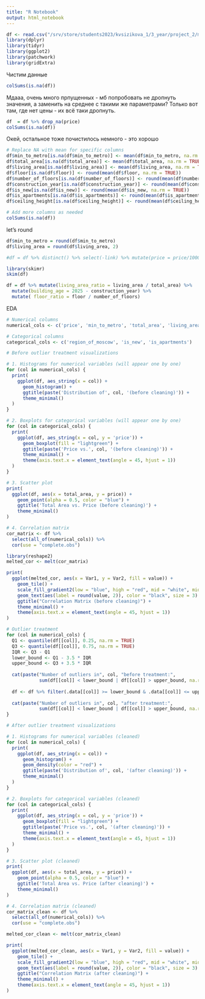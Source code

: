 ```yaml
---
title: "R Notebook"
output: html_notebook
---
```

```r
df <- read.csv("/srv/store/students2023/kvsizikova_1/3_year/project_2/moscow_flats_dataset_eng.csv", header=TRUE, stringsAsFactors=FALSE)
library(dplyr)
library(tidyr)
library(ggplot2)
library(patchwork)
library(gridExtra)
```
Чистим данные

```r
colSums(is.na(df))
```
Мдааа, очень много прпущенных - мб попробовать не дропнуть значения, а заменить на среднее с такими же параметрами? Только вот там, где нет цены - их всё таки дропнуть.

```r
df  = df %>% drop_na(price)
colSums(is.na(df))
```
Окей, остальное тоже почистилось немного - это хорошо

```r
# Replace NA with mean for specific columns
df$min_to_metro[is.na(df$min_to_metro)] <- mean(df$min_to_metro, na.rm = TRUE)
df$total_area[is.na(df$total_area)] <- mean(df$total_area, na.rm = TRUE)
df$living_area[is.na(df$living_area)] <- mean(df$living_area, na.rm = TRUE)
df$floor[is.na(df$floor)] <- round(mean(df$floor, na.rm = TRUE))
df$number_of_floors[is.na(df$number_of_floors)] <- round(mean(df$number_of_floors, na.rm = TRUE))
df$construction_year[is.na(df$construction_year)] <- round(mean(df$construction_year, na.rm = TRUE))
df$is_new[is.na(df$is_new)] <- round(mean(df$is_new, na.rm = TRUE))
df$is_apartments[is.na(df$is_apartments)] <- round(mean(df$is_apartments, na.rm = TRUE))
df$ceiling_height[is.na(df$ceiling_height)] <- round(mean(df$ceiling_height, na.rm = TRUE), 2)

# Add more columns as needed
colSums(is.na(df))
```
let's round

```r
df$min_to_metro = round(df$min_to_metro)
df$living_area = round(df$living_area, 2)
```

```r
#df = df %>% distinct() %>% select(-link) %>% mutate(price = price/1000)
```

```r
library(skimr)
skim(df)

```
```r
df = df %>% mutate(living_area_ratio = living_area / total_area) %>%
  mutate(building_age = 2025 - construction_year) %>% 
  mutate( floor_ratio = floor / number_of_floors)
```
EDA
```r
# Numerical columns
numerical_cols <- c('price', 'min_to_metro', 'total_area', 'living_area', 'floor',  'number_of_floors', 'construction_year', 'ceiling_height', 'number_of_rooms', 'living_area_ratio', 'building_age', 'floor_ratio')

# Categorical columns
categorical_cols <- c('region_of_moscow', 'is_new', 'is_apartments')

# Before outlier treatment visualizations

# 1. Histograms for numerical variables (will appear one by one)
for (col in numerical_cols) {
  print(
    ggplot(df, aes_string(x = col)) +
      geom_histogram() +
      ggtitle(paste('Distribution of', col, '(before cleaning)')) +
      theme_minimal()
  )
}

# 2. Boxplots for categorical variables (will appear one by one)
for (col in categorical_cols) {
  print(
    ggplot(df, aes_string(x = col, y = 'price')) +
      geom_boxplot(fill = "lightgreen") +
      ggtitle(paste('Price vs.', col, '(before cleaning)')) +
      theme_minimal() +
      theme(axis.text.x = element_text(angle = 45, hjust = 1))
  )
}

# 3. Scatter plot
print(
  ggplot(df, aes(x = total_area, y = price)) +
    geom_point(alpha = 0.5, color = "blue") +
    ggtitle('Total Area vs. Price (before cleaning)') +
    theme_minimal()
)

# 4. Correlation matrix
cor_matrix <- df %>% 
  select(all_of(numerical_cols)) %>% 
  cor(use = "complete.obs")

library(reshape2)
melted_cor <- melt(cor_matrix)

print(
  ggplot(melted_cor, aes(x = Var1, y = Var2, fill = value)) +
    geom_tile() +
    scale_fill_gradient2(low = "blue", high = "red", mid = "white", midpoint = 0) +
    geom_text(aes(label = round(value, 2)), color = "black", size = 3) +
    ggtitle("Correlation Matrix (before cleaning)") +
    theme_minimal() +
    theme(axis.text.x = element_text(angle = 45, hjust = 1))
)
```
```r
# Outlier treatment
for (col in numerical_cols) {
  Q1 <- quantile(df[[col]], 0.25, na.rm = TRUE)
  Q3 <- quantile(df[[col]], 0.75, na.rm = TRUE)
  IQR <- Q3 - Q1
  lower_bound <- Q1 - 3.5 * IQR
  upper_bound <- Q3 + 3.5 * IQR
  
  cat(paste("Number of outliers in", col, "before treatment:", 
            sum(df[[col]] < lower_bound | df[[col]] > upper_bound, na.rm = TRUE), "\n"))
  
  df <- df %>% filter(.data[[col]] >= lower_bound & .data[[col]] <= upper_bound | is.na(.data[[col]]))
  
  cat(paste("Number of outliers in", col, "after treatment:", 
            sum(df[[col]] < lower_bound | df[[col]] > upper_bound, na.rm = TRUE), "\n\n"))
}


```

```r
# After outlier treatment visualizations

# 1. Histograms for numerical variables (cleaned)
for (col in numerical_cols) {
  print(
    ggplot(df, aes_string(x = col)) +
      geom_histogram() +
      geom_density(color = "red") +
      ggtitle(paste('Distribution of', col, '(after cleaning)')) +
      theme_minimal()
  )
}

# 2. Boxplots for categorical variables (cleaned)
for (col in categorical_cols) {
  print(
    ggplot(df, aes_string(x = col, y = 'price')) +
      geom_boxplot(fill = "lightgreen") +
      ggtitle(paste('Price vs.', col, '(after cleaning)')) +
      theme_minimal() +
      theme(axis.text.x = element_text(angle = 45, hjust = 1))
  )
}

# 3. Scatter plot (cleaned)
print(
  ggplot(df, aes(x = total_area, y = price)) +
    geom_point(alpha = 0.5, color = "blue") +
    ggtitle('Total Area vs. Price (after cleaning)') +
    theme_minimal()
)

# 4. Correlation matrix (cleaned)
cor_matrix_clean <- df %>% 
  select(all_of(numerical_cols)) %>% 
  cor(use = "complete.obs")

melted_cor_clean <- melt(cor_matrix_clean)

print(
  ggplot(melted_cor_clean, aes(x = Var1, y = Var2, fill = value)) +
    geom_tile() +
    scale_fill_gradient2(low = "blue", high = "red", mid = "white", midpoint = 0) +
    geom_text(aes(label = round(value, 2)), color = "black", size = 3) +
    ggtitle("Correlation Matrix (after cleaning)") +
    theme_minimal() +
    theme(axis.text.x = element_text(angle = 45, hjust = 1))
)
```

